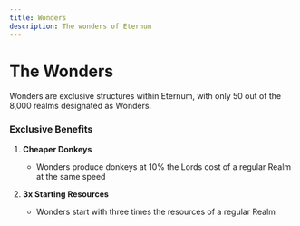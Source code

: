 ```yaml
---
title: Wonders
description: The wonders of Eternum
---
```


# The Wonders

Wonders are exclusive structures within Eternum, with only 50 out of the 8,000 realms designated as Wonders.

### Exclusive Benefits

1. **Cheaper Donkeys**
   - Wonders produce donkeys at 10% the Lords cost of a regular Realm at the same speed

2. **3x Starting Resources**
   - Wonders start with three times the resources of a regular Realm
